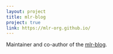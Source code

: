 ```yaml
---
layout: project
title: mlr-blog
project: true
link: https://mlr-org.github.io/
---
```

Maintainer and co-author of the [mlr-blog](https://mlr-org.github.io/).